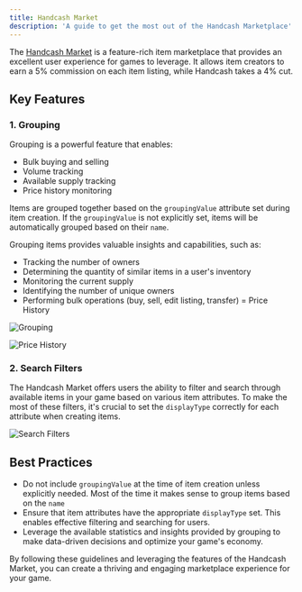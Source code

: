 ```yaml
---
title: Handcash Market
description: 'A guide to get the most out of the Handcash Marketplace'
---
```


The [Handcash Market](https://market.handcash.io) is a feature-rich item marketplace that provides an excellent user experience for games to leverage. It allows item creators to earn a 5% commission on each item listing, while Handcash takes a 4% cut.

## Key Features

### 1. Grouping

Grouping is a powerful feature that enables:
- Bulk buying and selling
- Volume tracking
- Available supply tracking 
- Price history monitoring

Items are grouped together based on the `groupingValue` attribute set during item creation. If the `groupingValue` is not explicitly set, items will be automatically grouped based on their `name`.

Grouping items provides valuable insights and capabilities, such as:
- Tracking the number of owners
- Determining the quantity of similar items in a user's inventory
- Monitoring the current supply
- Identifying the number of unique owners
- Performing bulk operations (buy, sell, edit listing, transfer)
= Price History

![Grouping](/images/grouping.png)

![Price History](/images/price-history.png)


### 2. Search Filters

The Handcash Market offers users the ability to filter and search through available items in your game based on various item attributes. To make the most of these filters, it's crucial to set the `displayType` correctly for each attribute when creating items.

![Search Filters](/images/search-filters.png)  

## Best Practices

- Do not include `groupingValue` at the time of item creation unless explicitly needed.  Most of the time it makes sense to group items based on the `name`
- Ensure that item attributes have the appropriate `displayType` set. This enables effective filtering and searching for users.
- Leverage the available statistics and insights provided by grouping to make data-driven decisions and optimize your game's economy.

By following these guidelines and leveraging the features of the Handcash Market, you can create a thriving and engaging marketplace experience for your game.